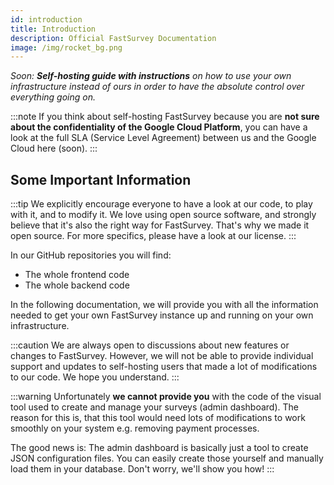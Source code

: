 ```yaml
---
id: introduction
title: Introduction
description: Official FastSurvey Documentation
image: /img/rocket_bg.png
---
```


*Soon: **Self-hosting guide with instructions** on how to use your own infrastructure
instead of ours in order to have the absolute control over everything going on.*

:::note
If you think about self-hosting FastSurvey because you are **not sure about the confidentiality
of the Google Cloud Platform**, you can have a look at the full SLA (Service Level
Agreement) between us and the Google Cloud here (soon).
:::

## Some Important Information

:::tip
We explicitly encourage everyone to have a look at our code, to play with it, and to modify it. We love using open source software, and strongly believe that it's also the right way for FastSurvey. That's why we made it open source. For more specifics, please have a look at our license.
:::

<div>In our GitHub repositories you will find:</div>

* The whole frontend code
* The whole backend code

In the following documentation, we will provide you with all the information needed to get your own FastSurvey instance up and running on your own infrastructure.

:::caution
We are always open to discussions about new features or changes to FastSurvey. However, we will not be able to provide individual support and updates to self-hosting users that made a lot of modifications to our code. We hope you understand.
:::

:::warning
Unfortunately **we cannot provide you** with the code of the visual tool used to create and manage your surveys (admin dashboard). The reason for this is, that this tool would need lots of modifications to work smoothly on your system e.g. removing payment processes.

The good news is: The admin dashboard is basically just a tool to create JSON configuration files. You can easily create those yourself and manually load them in your database. Don't worry, we'll show you how!
:::

